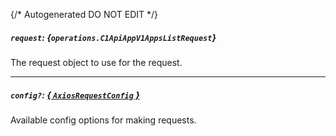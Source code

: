 {/* Autogenerated DO NOT EDIT  */}

##### `request`: *{`operations.C1ApiAppV1AppsListRequest`}*
The request object to use for the request.
<Collapsible openLabel={Labels.showProperties} closeLabel={Labels.hideProperties}>
    <C1ApiAppV1AppsListRequest/>
</Collapsible>

---
##### `config?`: [*{ `AxiosRequestConfig` }*](https://axios-http.com/docs/req_config)
Available config options for making requests.


